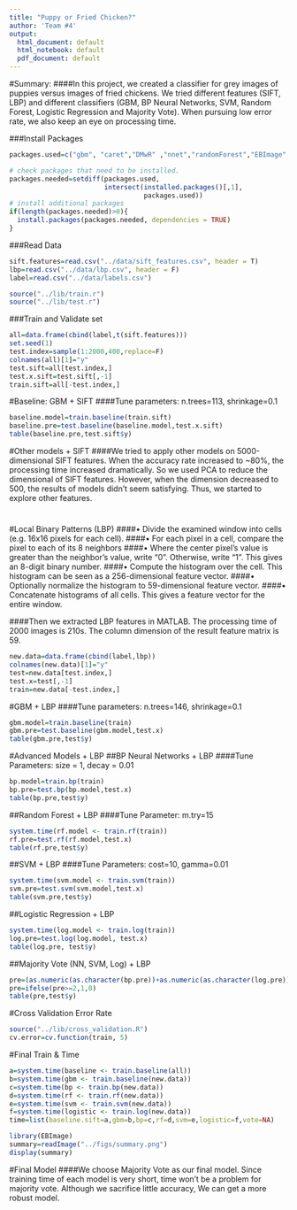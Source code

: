 ```yaml
---
title: "Puppy or Fried Chicken?"
author: 'Team #4'
output:
  html_document: default
  html_notebook: default
  pdf_document: default
---
```



#Summary:
####In this project, we created a classifier for grey images of puppies versus images of fried chickens. We tried different features (SIFT, LBP) and different classifiers (GBM, BP Neural Networks, SVM, Random Forest, Logistic Regression and Majority Vote). When pursuing low error rate, we also keep an eye on processing time.

###Install Packages
```r
packages.used=c("gbm", "caret","DMwR" ,"nnet","randomForest","EBImage","e1071")

# check packages that need to be installed.
packages.needed=setdiff(packages.used, 
                        intersect(installed.packages()[,1], 
                                  packages.used))
# install additional packages
if(length(packages.needed)>0){
  install.packages(packages.needed, dependencies = TRUE)
}

```

###Read Data
```r
sift.features=read.csv("../data/sift_features.csv", header = T)
lbp=read.csv("../data/lbp.csv", header = F)
label=read.csv("../data/labels.csv")

source("../lib/train.r")
source("../lib/test.r")
```

###Train and Validate set 
```r
all=data.frame(cbind(label,t(sift.features)))
set.seed(1)
test.index=sample(1:2000,400,replace=F)
colnames(all)[1]="y"
test.sift=all[test.index,]
test.x.sift=test.sift[,-1]
train.sift=all[-test.index,]
```


#Baseline: GBM + SIFT
####Tune parameters:  n.trees=113, shrinkage=0.1
```r
baseline.model=train.baseline(train.sift)
baseline.pre=test.baseline(baseline.model,test.x.sift)
table(baseline.pre,test.sift$y)
```
#Other models + SIFT
####We tried to apply other models on 5000-dimensional SIFT features. When the accuracy rate increased to ~80%, the processing time increased dramatically. So we used PCA to reduce the dimensional of SIFT features. However, when the dimension decreased to 500, the results of models didn’t seem satisfying. Thus, we started to explore other features.

#
#

#Local Binary Patterns (LBP)
####•	Divide the examined window into cells (e.g. 16x16 pixels for each cell).
####•	For each pixel in a cell, compare the pixel to each of its 8 neighbors
####•	Where the center pixel's value is greater than the neighbor's value, write "0". Otherwise, write "1". This gives an 8-digit binary number.
####•	Compute the histogram over the cell. This histogram can be seen as a 256-dimensional feature vector.
####•	Optionally normalize the histogram to 59-dimensional feature vector.
####•	Concatenate histograms of all cells. This gives a feature vector for the entire window.


####Then we extracted LBP features in MATLAB. The processing time of 2000 images is 210s. The column dimension of the result feature matrix is 59.


```r
new.data=data.frame(cbind(label,lbp))
colnames(new.data)[1]="y"
test=new.data[test.index,]
test.x=test[,-1]
train=new.data[-test.index,]
```



#GBM + LBP
####Tune parameters:  n.trees=146, shrinkage=0.1
```r
gbm.model=train.baseline(train)
gbm.pre=test.baseline(gbm.model,test.x)
table(gbm.pre,test$y)
```
#Advanced Models + LBP
##BP Neural Networks + LBP
####Tune Parameters: size = 1, decay = 0.01
```r
bp.model=train.bp(train)
bp.pre=test.bp(bp.model,test.x)
table(bp.pre,test$y)
```

##Random Forest + LBP
####Tune Parameter: m.try=15
```r
system.time(rf.model <- train.rf(train))
rf.pre=test.rf(rf.model,test.x)
table(rf.pre,test$y)
```


##SVM + LBP
####Tune Parameters: cost=10, gamma=0.01
```r
system.time(svm.model <- train.svm(train))
svm.pre=test.svm(svm.model,test.x)
table(svm.pre,test$y)
```

##Logistic Regression + LBP
```r
system.time(log.model <- train.log(train))
log.pre=test.log(log.model, test.x)
table(log.pre, test$y)
```


##Majority Vote (NN, SVM, Log) + LBP
```r
pre=(as.numeric(as.character(bp.pre))+as.numeric(as.character(log.pre))+as.numeric(as.character(svm.pre)))
pre=ifelse(pre>=2,1,0)
table(pre,test$y)
```

#Cross Validation Error Rate
```r
source("../lib/cross_validation.R")
cv.error=cv.function(train, 5)
```

#Final Train & Time
```r
a=system.time(baseline <- train.baseline(all))
b=system.time(gbm <- train.baseline(new.data))
c=system.time(bp <- train.bp(new.data))
d=system.time(rf <- train.rf(new.data))
e=system.time(svm <- train.svm(new.data))
f=system.time(logistic <- train.log(new.data))
time=list(baseline.sift=a,gbm=b,bp=c,rf=d,svm=e,logistic=f,vote=NA)
```


```r
library(EBImage)
summary=readImage("../figs/summary.png")
display(summary)
```



#Final Model
####We choose Majority Vote as our final model. Since training time of each model is very short, time won't be a problem for majority vote. Although we sacrifice little accuracy, We can get a more robust model.